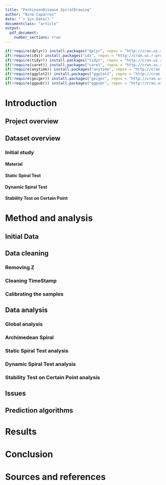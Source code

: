 ```yaml
---
title: "ParkinsonDisease_SpiralDrawing"
author: "Nina Caparros"
date: "`r Sys.Date()`"
documentclass: "article"
output: 
  pdf_document:
    number_sections: true
---
```


\newpage
\tableofcontents
\newpage

```r
if(!require(dplyr)) install.packages("dplyr", repos = "http://cran.us.r-project.org")
if(!require(ids)) install.packages("ids", repos = "http://cran.us.r-project.org")
if(!require(tidyr)) install.packages("tidyr", repos = "http://cran.us.r-project.org")
if(!require(caret)) install.packages("caret", repos = "http://cran.us.r-project.org")
if(!require(anytime)) install.packages("anytime", repos = "http://cran.us.r-project.org")
if(!require(ggplot2)) install.packages("ggplot2", repos = "http://cran.us.r-project.org")
if(!require(geiger)) install.packages("geiger", repos = "http://cran.us.r-project.org")
if(!require(ggpubr)) install.packages("ggpubr", repos = "http://cran.us.r-project.org")
```


# Introduction



## Project overview



## Dataset overview

### Initial study

#### Material

#### Static Spiral Test

#### Dynamic Spiral Test

#### Stability Test on Certain Point

# Method and analysis

## Initial Data

## Data cleaning

### Removing Z

### Cleaning TimeStamp

### Calibrating the samples

## Data analysis

### Global analysis

### Archimedean Spiral

### Static Spiral Test analysis

### Dynamic Spiral Test analysis

### Stability Test on Certain Point analysis

## Issues

## Prediction algorithms

# Results

# Conclusion

# Sources and references